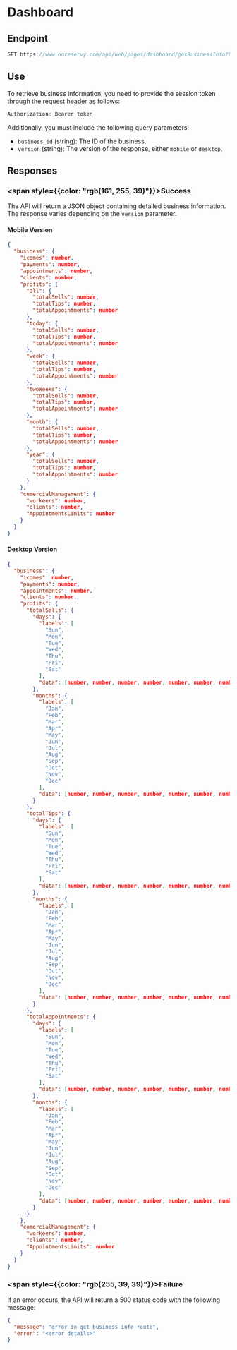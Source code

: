 # Dashboard

## Endpoint

```ts
GET https://www.onreservy.com/api/web/pages/dashboard/getBusinessInfo?business_id={string}&version={mobile|desktop}
```

## Use
To retrieve business information, you need to provide the session token through the request header as follows:

```ts
Authorization: Bearer token
```

Additionally, you must include the following query parameters:
- `business_id` (string): The ID of the business.
- `version` (string): The version of the response, either `mobile` or `desktop`.

## Responses

### <span style={{color: "rgb(161, 255, 39)"}}>Success</span>
The API will return a JSON object containing detailed business information. The response varies depending on the `version` parameter.

#### Mobile Version
```json
{
  "business": {
    "icomes": number,
    "payments": number,
    "appointments": number,
    "clients": number,
    "profits": {
      "all": {
        "totalSells": number,
        "totalTips": number,
        "totalAppointments": number
      },
      "today": {
        "totalSells": number,
        "totalTips": number,
        "totalAppointments": number
      },
      "week": {
        "totalSells": number,
        "totalTips": number,
        "totalAppointments": number
      },
      "twoWeeks": {
        "totalSells": number,
        "totalTips": number,
        "totalAppointments": number
      },
      "month": {
        "totalSells": number,
        "totalTips": number,
        "totalAppointments": number
      },
      "year": {
        "totalSells": number,
        "totalTips": number,
        "totalAppointments": number
      }
    },
    "comercialManagement": {
      "workeers": number,
      "clients": number,
      "AppointmentsLimits": number
    }
  }
}
```

#### Desktop Version
```json
{
  "business": {
    "icomes": number,
    "payments": number,
    "appointments": number,
    "clients": number,
    "profits": {
      "totalSells": {
        "days": {
          "labels": [
            "Sun",
            "Mon",
            "Tue",
            "Wed",
            "Thu",
            "Fri",
            "Sat"
          ],
          "data": [number, number, number, number, number, number, number]
        },
        "months": {
          "labels": [
            "Jan",
            "Feb",
            "Mar",
            "Apr",
            "May",
            "Jun",
            "Jul",
            "Aug",
            "Sep",
            "Oct",
            "Nov",
            "Dec"
          ],
          "data": [number, number, number, number, number, number, number, number, number, number, number, number]
        }
      },
      "totalTips": {
        "days": {
          "labels": [
            "Sun",
            "Mon",
            "Tue",
            "Wed",
            "Thu",
            "Fri",
            "Sat"
          ],
          "data": [number, number, number, number, number, number, number]
        },
        "months": {
          "labels": [
            "Jan",
            "Feb",
            "Mar",
            "Apr",
            "May",
            "Jun",
            "Jul",
            "Aug",
            "Sep",
            "Oct",
            "Nov",
            "Dec"
          ],
          "data": [number, number, number, number, number, number, number, number, number, number, number, number]
        }
      },
      "totalAppointments": {
        "days": {
          "labels": [
            "Sun",
            "Mon",
            "Tue",
            "Wed",
            "Thu",
            "Fri",
            "Sat"
          ],
          "data": [number, number, number, number, number, number, number]
        },
        "months": {
          "labels": [
            "Jan",
            "Feb",
            "Mar",
            "Apr",
            "May",
            "Jun",
            "Jul",
            "Aug",
            "Sep",
            "Oct",
            "Nov",
            "Dec"
          ],
          "data": [number, number, number, number, number, number, number, number, number, number, number, number]
        }
      }
    },
    "comercialManagement": {
      "workeers": number,
      "clients": number,
      "AppointmentsLimits": number
    }
  }
}
```

### <span style={{color: "rgb(255, 39, 39)"}}>Failure</span>
If an error occurs, the API will return a 500 status code with the following message:

```json
{
  "message": "error in get business info route",
  "error": "<error details>"
}
```
